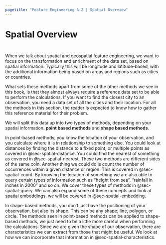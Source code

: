 ```yaml
---
pagetitle: "Feature Engineering A-Z | Spatial Overview"
---
```


# Spatial Overview {#sec-spatial}

::: {style="visibility: hidden; height: 0px;"}
## Spatial Overview
:::

When we talk about spatial and geospatial feature engineering, we want to focus on the transformation and enrichment of the data set, based on spatial information. Typically this will be longitude and latitude-based, with the additional information being based on areas and regions such as cities or countries.

What sets these methods apart from some of the other methods we see in this book, is that they almost always require a reference data set to be able to perform the calculations. If you want to find the closest city to an observation, you need a data set of all the cities and their location. For all the methods in this section, the reader is expected to know how to gather this reference material for their problem.

We will split this data up into two types of methods, depending on your spatial information. **point based methods** and **shape based methods**.

In point-based methods, you know the location of your observation, and you calculate where it is in relationship to something else. You could look at distances by finding the distance to a fixed point, or multiple points as covered in @sec-spatial-distance. You could find the nearest of something as covered in @sec-spatial-nearest. These two methods are different sides of the same coin. Another thing we could do is count the number of occurrences within a given distance or region. This is covered in @sec-spatial-count. By knowing the location of something we are also able to query certain types of information such as "height from sea", "rainfall in inches in 2000" and so on. We cover these types of methods in @sec-spatial-query. We can also expand some of these concepts and look at spatial embeddings, we will be covered in @sec-spatial-embedding.

In shape-based methods, you don't just have the positioning of your observation, but also its shape. This can be any shape; line, polygon, or circle. The methods seen in point-based methods can be applied to shape-based methods, we just need to be a little more careful when performing the calculations. Since we are given the shape of our observation, there are characteristics we can extract from those that might be useful. We look at how we can incorporate that information in @sec-spatial-characteristics.

